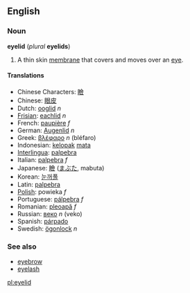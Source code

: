 ==English==
===Noun===
'''eyelid''' (''plural'' '''eyelids''')

#A thin skin [[membrane]] that covers and moves over an [[eye]].

====Translations====
*Chinese Characters: [[瞼]]
*Chinese: [[眼皮]]
*Dutch: [[ooglid]] ''n''
*[[Frisian]]: [[eachlid]] ''n''
*French: [[paupière]] ''f''
*German: [[Augenlid]] ''n''
*Greek: [[βλέφαρο]] ''n'' (bléfaro)
*Indonesian: [[kelopak]] [[mata]]
*[[Interlingua]]: [[palpebra#Indonesian|palpebra]]
*Italian: [[palpebra#Italian|palpebra]] ''f''
*Japanese: [[瞼]] ([[まぶた]], mabuta)
*Korean: [[눈꺼풀]]
*Latin: [[palpebra#Latin|palpebra]]
*[[Polish]]: powieka ''f''
*Portuguese: [[pálpebra]] ''f''
*Romanian: [[pleoapă]] ''f''
*Russian: [[веко]] ''n'' (veko)
*Spanish: [[párpado]]
*Swedish: [[ögonlock]] ''n''

===See also===
*[[eyebrow]]
*[[eyelash]]
[[pl:eyelid]]